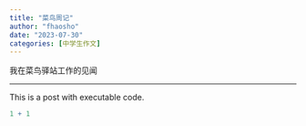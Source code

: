 ```yaml
---
title: "菜鸟周记"
author: "fhaosho"
date: "2023-07-30"
categories: [中学生作文]
---
```


我在菜鸟驿站工作的见闻

------------------------------------------------------------------------------------------------------------------------------------------

This is a post with executable code.

```r
1 + 1
```
